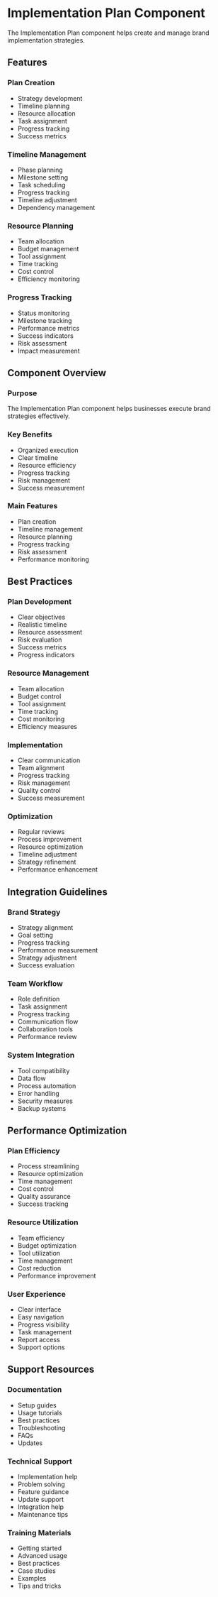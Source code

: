 # Implementation Plan Component

The Implementation Plan component helps create and manage brand implementation strategies.

## Features

### Plan Creation
- Strategy development
- Timeline planning
- Resource allocation
- Task assignment
- Progress tracking
- Success metrics

### Timeline Management
- Phase planning
- Milestone setting
- Task scheduling
- Progress tracking
- Timeline adjustment
- Dependency management

### Resource Planning
- Team allocation
- Budget management
- Tool assignment
- Time tracking
- Cost control
- Efficiency monitoring

### Progress Tracking
- Status monitoring
- Milestone tracking
- Performance metrics
- Success indicators
- Risk assessment
- Impact measurement

## Component Overview

### Purpose
The Implementation Plan component helps businesses execute brand strategies effectively.

### Key Benefits
- Organized execution
- Clear timeline
- Resource efficiency
- Progress tracking
- Risk management
- Success measurement

### Main Features
- Plan creation
- Timeline management
- Resource planning
- Progress tracking
- Risk assessment
- Performance monitoring

## Best Practices

### Plan Development
- Clear objectives
- Realistic timeline
- Resource assessment
- Risk evaluation
- Success metrics
- Progress indicators

### Resource Management
- Team allocation
- Budget control
- Tool assignment
- Time tracking
- Cost monitoring
- Efficiency measures

### Implementation
- Clear communication
- Team alignment
- Progress tracking
- Risk management
- Quality control
- Success measurement

### Optimization
- Regular reviews
- Process improvement
- Resource optimization
- Timeline adjustment
- Strategy refinement
- Performance enhancement

## Integration Guidelines

### Brand Strategy
- Strategy alignment
- Goal setting
- Progress tracking
- Performance measurement
- Strategy adjustment
- Success evaluation

### Team Workflow
- Role definition
- Task assignment
- Progress tracking
- Communication flow
- Collaboration tools
- Performance review

### System Integration
- Tool compatibility
- Data flow
- Process automation
- Error handling
- Security measures
- Backup systems

## Performance Optimization

### Plan Efficiency
- Process streamlining
- Resource optimization
- Time management
- Cost control
- Quality assurance
- Success tracking

### Resource Utilization
- Team efficiency
- Budget optimization
- Tool utilization
- Time management
- Cost reduction
- Performance improvement

### User Experience
- Clear interface
- Easy navigation
- Progress visibility
- Task management
- Report access
- Support options

## Support Resources

### Documentation
- Setup guides
- Usage tutorials
- Best practices
- Troubleshooting
- FAQs
- Updates

### Technical Support
- Implementation help
- Problem solving
- Feature guidance
- Update support
- Integration help
- Maintenance tips

### Training Materials
- Getting started
- Advanced usage
- Best practices
- Case studies
- Examples
- Tips and tricks